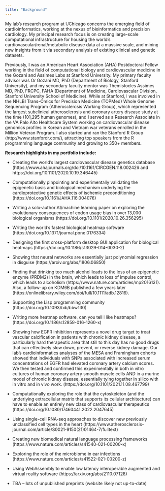 ```yaml
---
title: "Background"
---
```


My lab's research program at UChicago concerns the emerging field of cardioinformatics, working at the nexus of bioinformatics and precision cardiology.  My principal research focus is on creating large-scale computational infrastructure for housing the world's cardiovascular/renal/metabolic disease data at a massive scale, and mining new insights from it via secondary analysis of existing clinical and genetic datasets.

Previously, I was an American Heart Association (AHA) Postdoctoral Fellow working in the field of computational biology and cardiovascular medicine in the Gozani and Assimes Labs at Stanford University. My primary faculty advisor was Or Gozani MD, PhD (Department of Biology, Stanford University), and my secondary faculty mentor was Themistocles Assimes MD, PhD, FRCPC, FAHA (Department of Medicine, Cardiovascular Division, Stanford University School of Medicine). While at Stanford, I was involved in the NHLBI Trans-Omics for Precision Medicine (TOPMed) Whole Genome Sequencing Program (Atherosclerosis Working Group), which represented the largest subclinical atherosclerosis and coronary artery disease study at the time (101,295 human genomes), and I served as a Research Associate in the VA Palo Alto Healthcare System working on cardiovascular disease genomics profiles in Korean and Vietnam war veterans enrolled in the Million Veteran Program. I also started and ran the Stanford R Group (http://www.stanfordr.com/), attracting top speakers from the R programming language community and growing to 350+ members.

**Research highlights in my portfolio include:**

- Creating the world's largest cardiovascular disease genetics database (https://www.ahajournals.org/doi/10.1161/CIRCGEN.118.002426 and https://doi.org/10.1101/2020.10.19.346445)

- Computationally pinpointing and experimentally validating the epigenetic basis and biological mechanism underlying the cardioprotective genetic effects of ischemic preconditioning (https://doi.org/10.1161/JAHA.116.004076)

- Writing a solo-author AI/machine learning paper on exploring the evolutionary consequences of codon usage bias in over 13,000 biological organisms (https://doi.org/10.1101/2020.10.26.356295)

- Writing the world's fastest biological heatmap software (https://doi.org/10.1371/journal.pone.0176334)

- Designing the first cross-platform desktop GUI application for biological heatmaps (https://doi.org/10.1186/s13029-014-0030-2)

- Showing that neural networks are essentially just polynomial regression in disguise (https://arxiv.org/abs/1806.06850)

- Finding that drinking too much alcohol leads to the loss of an epigenetic enzyme (PRDM2) in the brain, which leads to loss of impulse control, which leads to alcoholism (https://www.nature.com/articles/mp2016131).  Also, a follow-up on KDM6B published a few years later (https://onlinelibrary.wiley.com/doi/full/10.1111/adb.12816).  

- Supporting the Lisp programming community (https://doi.org/10.1093/bib/bbw130)

- Writing more heatmap software, can you tell I like heatmaps? (https://doi.org/10.1186/s12859-016-1260-x)

- Showing how EGFR inhibition represents a novel drug target to treat vascular calcification in patients with chronic kidney disease, a particularly hard therapeutic area that still to this day has no good drugs that can effectively slow down, prevent, or reverse kidney damage.  Our lab’s cardioinformatics analyses of the MESA and Framingham cohorts showed that individuals with SNPs associated with increased serum concentrations of EGFR had elevated coronary artery calcium scores.  We then tested and confirmed this experimentally in both in vitro cultures of human coronary artery smooth muscle cells AND in a murine model of chronic kidney disease, essentially tying together in silico with in vitro and in vivo work. (https://doi.org/10.1101/2021.11.08.467799)

- Computationally exploring the role that the cytoskeleton (and the underlying extracellular matrix that supports its cellular architecture) can have to enable an entirely new class of cardiovascular therapeutics (https://doi.org/10.1080/17460441.2022.2047645)

- Using single-cell RNA-seq approaches to discover new previously unclassified cell types in the heart (https://www.atherosclerosis-journal.com/article/S0021-9150(21)01464-7/fulltext)

- Creating new biomedical natural language processing frameworks (https://www.nature.com/articles/s41540-021-00200-x)

- Exploring the role of the microbiome in ear infections (https://www.nature.com/articles/s41522-021-00200-z)

- Using WebAssembly to enable low latency interoperable augmented and virtual reality software (https://arxiv.org/abs/2110.07128)

- TBA -- lots of unpublished preprints (website likely not up-to-date)
